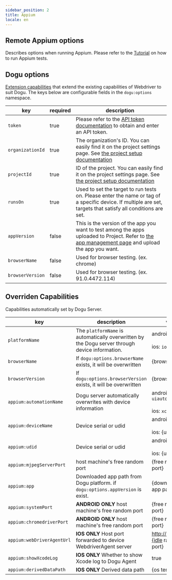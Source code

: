 ```yaml
---
sidebar_position: 2
title: Appium
locale: en
---
```


## Remote Appium options

Describes options when running Appium. Please refer to the [Tutorial](/get-started/tutorials/test-automation/remote-testing/appium) on how to run Appium tests.

## Dogu options

[Extension capabilities](https://www.w3.org/TR/webdriver/#dfn-extension-capability) that extend the existing capabilities of Webdriver to suit Dogu. The keys below are configurable fields in the `dogu:options` namespace.

| key              | required | description                                                                                                                                                                  |
| ---------------- | -------- | ---------------------------------------------------------------------------------------------------------------------------------------------------------------------------- |
| `token`          | true     | Please refer to the [API token documentation](/management/organization/settings#api-token) to obtain and enter an API token.                                                 |
| `organizationId` | true     | The organization's ID. You can easily find it on the project settings page. See [the project setup documentation](/management/project/settings)                              |
| `projectId`      | true     | ID of the project. You can easily find it on the project settings page. See [the project setup documentation](/management/project/settings)                                  |
| `runsOn`         | true     | Used to set the target to run tests on. Please enter the name or tag of a specific device. If multiple are set, targets that satisfy all conditions are set.                 |
| `appVersion`     | false    | This is the version of the app you want to test among the apps uploaded to Project. Refer to [the app management page](/management/project/app) and upload the app you want. |
| `browserName`    | false    | Used for browser testing. (ex. chrome)                                                                                                                                       |
| `browserVersion` | false    | Used for browser testing. (ex. 91.0.4472.114)                                                                                                                                |

## Overriden Capabilities

Capabilities automatically set by Dogu Server.

| key                        | description                                                                                    | value                                            |
| -------------------------- | ---------------------------------------------------------------------------------------------- | ------------------------------------------------ |
| `platformName`             | The `platformName` is automatically overwritten by the Dogu server through device information. | android: `android`<br></br> ios: `ios`           |
| `browserName`              | If `dogu:options.browserName` exists, it will be overwritten                                   | {browserName}                                    |
| `browserVersion`           | If `dogu:options.browserVersion` exists, it will be overwritten                                | {browserVersion}                                 |
| `appium:automationName`    | Dogu server automatically overwrites with device information                                   | android: `uiautomator2`<br></br> ios: `xcuitest` |
| `appium:deviceName`        | Device serial or udid                                                                          | android: {serial}<br></br> ios: {udid}           |
| `appium:udid`              | Device serial or udid                                                                          | android: {serial}<br></br> ios: {udid}           |
| `appium:mjpegServerPort`   | host machine's free random port                                                                | {free random port}                               |
| `appium:app`               | Downloaded app path from Dogu platform. if `dogu:options.appVersion` is exist.                 | {downloaded app path}                            |
| `appium:systemPort`        | **ANDROID ONLY** host machine's free random port                                               | {free random port}                               |
| `appium:chromedriverPort`  | **ANDROID ONLY** host machine's free random port                                               | {free random port}                               |
| `appium:webDriverAgentUrl` | **IOS ONLY** Host port forwarded to device WebdriverAgent server                               | http://127.0.0.1:{idle random port}              |
| `appium:showXcodeLog`      | **IOS ONLY** Whether to show Xcode log to Dogu Agent                                           | true                                             |
| `appium:derivedDataPath`   | **IOS ONLY** Derived data path                                                                 | {os temp path}                                   |
